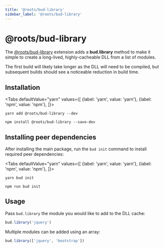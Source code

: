 ```yaml
---
title: '@roots/bud-library'
sidebar_label: '@roots/bud-library'
---
```



# @roots/bud-library

The [@roots/bud-library](/extensions/bud-library) extension adds a **bud.library** method to make it simple to create a long-lived, highly-cacheable DLL from a list of modules.

The first build will likely take longer as the DLL will need to be compiled, but subsequent builds should see a noticeable reduction in build time.

## Installation

<Tabs
  defaultValue="yarn"
  values={[
    {label: 'yarn', value: 'yarn'},
    {label: 'npm', value: 'npm'},
  ]}>
  <TabItem value="yarn">

    yarn add @roots/bud-library --dev

  </TabItem>
  <TabItem value="npm">

    npm install @roots/bud-library --save-dev

  </TabItem>
</Tabs>

## Installing peer dependencies

After installing the main package, run the `bud init` command to install required peer dependencies:

<Tabs
  defaultValue="yarn"
  values={[
    {label: 'yarn', value: 'yarn'},
    {label: 'npm', value: 'npm'},
  ]}>
  <TabItem value="yarn">

    yarn bud init

  </TabItem>
  <TabItem value="npm">

    npm run bud init

  </TabItem>
</Tabs>

## Usage

Pass `bud.library` the module you would like to add to the DLL cache:

```js title='bud.config.js'
bud.library('jquery')
```

Multiple modules can be added using an array:

```js title='bud.config.js'
bud.library(['jquery', 'bootstrap'])
```
